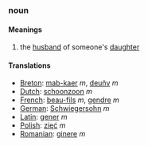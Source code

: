 ===noun===
====Meanings====
#the [[husband]] of someone's [[daughter]]
====Translations====
*[[Breton]]: [[mab-kaer]] ''m'', [[deuñv]] ''m''
*[[Dutch]]: [[schoonzoon]] ''m''
*[[French]]: [[beau-fils]] ''m'', [[gendre]] ''m''
*[[German]]: [[Schwiegersohn]] ''m''
*[[Latin]]: [[gener]] ''m''
*[[Polish]]: [[zięć]] ''m''
*[[Romanian]]: [[ginere]] ''m''